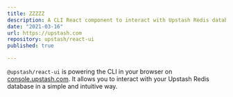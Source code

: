 ```yaml
---
title: ZZZZZ
description: A CLI React component to interact with Upstash Redis databases.
date: "2021-03-16"
url: https://upstash.com
repository: upstash/react-ui
published: true

---
```



`@upstash/react-ui` is powering the CLI in your browser on [console.upstash.com](https://console.upstash.com). It allows you to interact with your Upstash Redis database in a simple and intuitive way.
